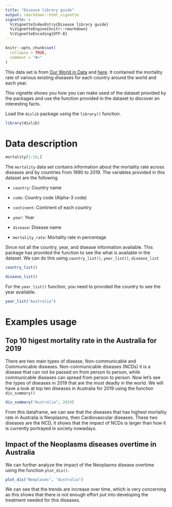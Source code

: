 ```yaml
---
title: "Disease library guide"
output: rmarkdown::html_vignette
vignette: >
  %\VignetteIndexEntry{Disease library guide}
  %\VignetteEngine{knitr::rmarkdown}
  %\VignetteEncoding{UTF-8}
---
```


```r
knitr::opts_chunk$set(
  collapse = TRUE,
  comment = "#>"
)
```

This data set is from [Our World in Data](https://ourworldindata.org/causes-of-death) and [here](https://raw.githubusercontent.com/lukes/ISO-3166-Countries-with-Regional-Codes/master/all/all.csv). It contained the mortality rate of various existing diseases for each country around the world and each year.

This vignette shows you how you can make used of the dataset provided by the packages and use the function provided in the dataset to discover an interesting facts.

Load the `dislib` package using the `library()` function.

```r
library(dislib)
```


# Data description

```r
mortality[1:10,]
```

The `mortality` data set contains information about the mortality rate across diseases and by countries from 1990 to 2019. The variables provided in this dataset are the following

- `country`: Country name

- `code`: Country code (Alpha-3 code)

- `continent`: Continent of each country

- `year`: Year

- `disease`: Disease name

- `mortality_rate`: Mortality rate in percentage

Since not all the country, year, and disease information available. This package has provided the function to see the what is available in the dataset. We can do this using `country_list()`, `year_list()`, `disease_list`

```r
country_list()
```

```r
disease_list()
```

For the `year_list()` function, you need to provided the country to see the year available.

```r
year_list("Australia")
```


# Examples usage

## Top 10 higest mortality rate in the Australia for 2019

There are two main types of disease, Non-communicable and Communicable diseases. Non-communicable diseases (NCDs) it is a disease that can not be passed on from person to person, while communicable diseases can spread from person to person. Now let’s see the types of diseases in 2019 that are the most deadly in the world. We will have a look at top ten diseases in Australia for 2019 using the function `dis_summary()`

```r
dis_summary("Australia", 2019)
```

From this dataframe, we can see that the diseases that has highest mortality rate in Australia is Neoplasms, then Cardiovascular diseases. These two diseases are the NCD, it shows that the impact of NCDs is larger than how it is currently portrayed in society nowadays.


## Impact of the Neoplasms diseases overtime in Australia

We can further analyze the impact of the Neoplasms disease overtime using the function `plot_dis()`.

```r
plot_dis("Neoplasms", "Australia")
```

We can see that the trends are increase over time, which is very concerning as this shows that there is not enough effort put into developing the treatment needed for this diseases.
